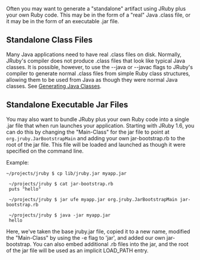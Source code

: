 Often you may want to generate a "standalone" artifact using JRuby plus your own Ruby code. This may be in the form of a "real" Java .class file, or it may be in the form of an executable .jar file.

==Standalone Class Files==

Many Java applications need to have real .class files on disk. Normally, JRuby's compiler does not produce .class files that look like typical Java classes. It is possible, however, to use the --java or --javac flags to JRuby's compiler to generate normal .class files from simple Ruby class structures, allowing them to be used from Java as though they were normal Java classes. See [[GeneratingJavaClasses|Generating Java Classes]].

==Standalone Executable Jar Files==

You may also want to bundle JRuby plus your own Ruby code  into a single .jar file that when run launches your application. Starting with JRuby 1.6, you can do this by changing the "Main-Class" for the jar file to point at <code>org.jruby.JarBootstrapMain</code> and adding your own jar-bootstrap.rb to the root of the jar file. This file will be loaded and launched as though it were specified on the command line.

Example:
<pre>~/projects/jruby $ cp lib/jruby.jar myapp.jar

 ~/projects/jruby $ cat jar-bootstrap.rb
 puts "hello"

 ~/projects/jruby $ jar ufe myapp.jar org.jruby.JarBootstrapMain jar-bootstrap.rb

 ~/projects/jruby $ java -jar myapp.jar
 hello</pre>

Here, we've taken the base jruby.jar file, copied it to a new name, modified the "Main-Class" by using the -e flag to 'jar', and added our own jar-bootstrap. You can also embed additional .rb files into the jar, and the root of the jar file will be used as an implicit LOAD_PATH entry.
